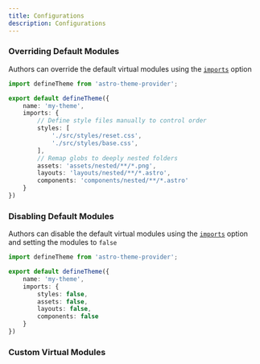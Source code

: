 ```yaml
---
title: Configurations
description: Configurations
---
```


### Overriding Default Modules

Authors can override the default virtual modules using the [`imports`](/reference/author/#imports) option

```ts
import defineTheme from 'astro-theme-provider';

export default defineTheme({
	name: 'my-theme',
	imports: {
		// Define style files manually to control order
		styles: [
			'./src/styles/reset.css',
			'./src/styles/base.css',
		],
		// Remap globs to deeply nested folders
		assets: 'assets/nested/**/*.png',
		layouts: 'layouts/nested/**/*.astro',
		components: 'components/nested/**/*.astro'
	}
})
```

### Disabling Default Modules

Authors can disable the default virtual modules using the [`imports`](/reference/author/#imports) option and setting the modules to `false`

```ts
import defineTheme from 'astro-theme-provider';

export default defineTheme({
	name: 'my-theme',
	imports: {
		styles: false,
		assets: false,
		layouts: false,
		components: false
	}
})
```

### Custom Virtual Modules